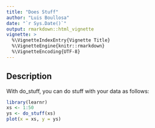 ```yaml
---
title: "Does Stuff"
author: "Luis Boullosa"
date: "`r Sys.Date()`"
output: rmarkdown::html_vignette
vignette: >
  %\VignetteIndexEntry{Vignette Title}
  %\VignetteEngine{knitr::rmarkdown}
  %\VignetteEncoding{UTF-8}
---
```




## Description

With do_stuff, you can do stuff with your data as follows:

```r
library(learnr)
xs <- 1:50
ys <- do_stuff(xs)
plot(x = xs, y = ys)
```
